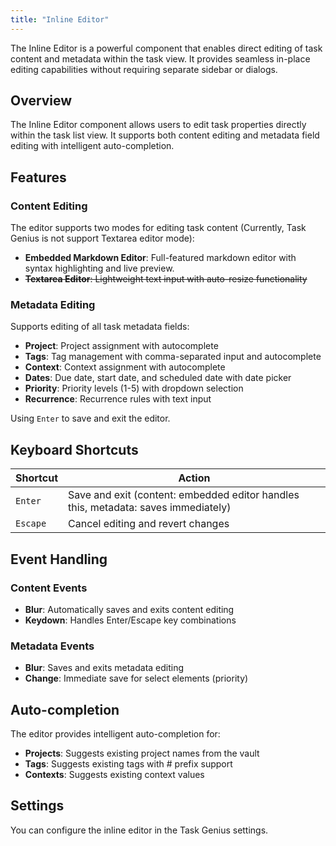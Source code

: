 ```yaml
---
title: "Inline Editor"
---
```



The Inline Editor is a powerful component that enables direct editing of task content and metadata within the task view. It provides seamless in-place editing capabilities without requiring separate sidebar or dialogs.

<VersionCallout version="8.10.0" />

## Overview

The Inline Editor component allows users to edit task properties directly within the task list view. It supports both content editing and metadata field editing with intelligent auto-completion.

## Features

### Content Editing

The editor supports two modes for editing task content (Currently, Task Genius is not support Textarea editor mode):

- **Embedded Markdown Editor**: Full-featured markdown editor with syntax highlighting and live preview.
- ~~**Textarea Editor**: Lightweight text input with auto-resize functionality~~

### Metadata Editing

Supports editing of all task metadata fields:

- **Project**: Project assignment with autocomplete
- **Tags**: Tag management with comma-separated input and autocomplete
- **Context**: Context assignment with autocomplete
- **Dates**: Due date, start date, and scheduled date with date picker
- **Priority**: Priority levels (1-5) with dropdown selection
- **Recurrence**: Recurrence rules with text input

Using `Enter` to save and exit the editor.

## Keyboard Shortcuts

| Shortcut | Action                                                                             |
| -------- | ---------------------------------------------------------------------------------- |
| `Enter`  | Save and exit (content: embedded editor handles this, metadata: saves immediately) |
| `Escape` | Cancel editing and revert changes                                                  |

## Event Handling

### Content Events

- **Blur**: Automatically saves and exits content editing
- **Keydown**: Handles Enter/Escape key combinations

### Metadata Events

- **Blur**: Saves and exits metadata editing
- **Change**: Immediate save for select elements (priority)

## Auto-completion

The editor provides intelligent auto-completion for:

- **Projects**: Suggests existing project names from the vault
- **Tags**: Suggests existing tags with # prefix support
- **Contexts**: Suggests existing context values

## Settings

You can configure the inline editor in the Task Genius settings.
